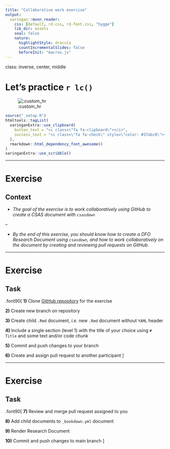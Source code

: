 ```yaml
---
title: "Collaborative work exercise"
output:
  xaringan::moon_reader:
    css: [default, rd.css, rd-font.css, "hygge"]
    lib_dir: assets
    seal: false
    nature:
      highlightStyle: dracula
      countIncrementalSlides: false
      beforeInit: "macros.js"
---
```


class: inverse, center, middle

# Let's practice `r lc()`

![:custom_hr]()


```r
source("_setup.R")
htmltools::tagList(
  xaringanExtra::use_clipboard(
    button_text = "<i class=\"fa fa-clipboard\"></i>",
    success_text = "<i class=\"fa fa-check\" style=\"color: #37abc8\"></i>",
  ),
  rmarkdown::html_dependency_font_awesome()
)
xaringanExtra::use_scribble()
```

<!-- rmarkdown::render("_z03_break_out.Rmd") -->

---

# Exercise

## Context

- *The goal of the exercise is to work collaboratively using GitHub to create a CSAS document with `csasdown`*

--

- *By the end of this exercise, you should know how to create a DFO Research Document using `csasdown`, and how to work collaboratively on the document by creating and reviewing pull requests on GitHub.*

---

# Exercise

## Task

.font90[
**1)** Clone [GitHub repository](https://github.com/inSilecoInc/learning_git_bs3) for the exercise

**2)** Create new branch on repository

**3)** Create child `.Rmd` document, *i.e.* new `.Rmd` document without `YAML` header

**4)** Include a single section (level 1) with the title of your choice using `# Title` and some text and/or code chunk

**5)** Commit and push changes to your branch

**6)** Create and assign pull request to another participant
]

---

# Exercise

## Task

.font90[
**7)** Review and merge pull request assigned to you

**8)** Add child documents to `_bookdown.yml` document

**9)** Render Research Document

**10)** Commit and push changes to main branch
]
